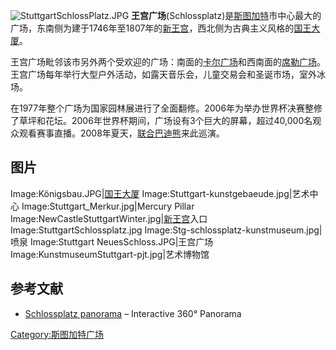 {{Link style|time=2015-12-12T03:12:11+00:00}}
[[Image:StuttgartSchlossPlatz.JPG|thumb]]
'''王宫广场'''(Schlossplatz)是[[斯图加特|斯图加特]]市中心最大的广场，东南侧为建于1746年至1807年的[[新王宫_(斯图加特)|新王宫]]，西北侧为古典主义风格的[[国王大厦|国王大厦]]。

王宫广场毗邻该市另外两个受欢迎的广场：南面的[[:en:Karlsplatz_(Stuttgart)|卡尔广场]]和西南面的[[席勒广场_(斯图加特)|席勒广场]]。王宫广场每年举行大型户外活动，如露天音乐会，儿童交易会和圣诞市场，室外冰场。

在1977年整个广场为国家园林展进行了全面翻修。2006年为举办世界杯决赛整修了草坪和花坛。2006年世界杯期间，广场设有3个巨大的屏幕，超过40,000名观众观看赛事直播。2008年夏天，[[联合巴迪熊|联合巴迪熊]]来此巡演。

== 图片 ==

<gallery>
Image:Königsbau.JPG|[[国王大厦|国王大厦]]
Image:Stuttgart-kunstgebaeude.jpg|艺术中心
Image:Stuttgart_Merkur.jpg|Mercury Pillar
Image:NewCastleStuttgartWinter.jpg|[[新王宫_(斯图加特)|新王宫]]入口
Image:StuttgartSchlossplatz.jpg
Image:Stg-schlossplatz-kunstmuseum.jpg|喷泉
Image:Stuttgart NeuesSchloss.JPG|王宫广场
Image:KunstmuseumStuttgart-pjt.jpg|艺术博物馆
</gallery>

==参考文献==
{{commonscat|Schlossplatz Stuttgart}}
* [http://www.stadtpanoramen.de/stuttgart/schlossplatz.html Schlossplatz panorama] {{Wayback|url=http://www.stadtpanoramen.de/stuttgart/schlossplatz.html |date=20110720013425 }} – Interactive 360° Panorama

{{coord|48|46|42.78|N|9|10|47.68|E|region:DE_type:landmark_source:GNS-enwiki|display=title}}

[[Category:斯图加特广场|Category:斯图加特广场]]